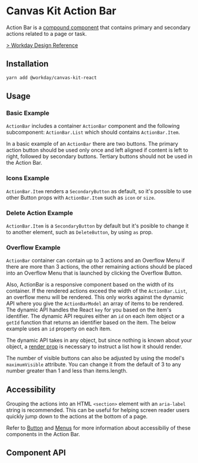 
<Meta of={ActionBarStories} />

# Canvas Kit Action Bar

Action Bar is a [compound component](/getting-started/for-developers/resources/compound-components/)
that contains primary and secondary actions related to a page or task.

[> Workday Design Reference](https://design.workday.com/components/buttons/action-bar)

## Installation

```sh
yarn add @workday/canvas-kit-react
```

## Usage

### Basic Example

`ActionBar` includes a container `ActionBar` component and the following subcomponent:
`ActionBar.List` which should contains `ActionBar.Item`.

In a basic example of an `ActionBar` there are two buttons. The primary action button should be used
only once and left aligned if content is left to right, followed by secondary buttons. Tertiary
buttons should not be used in the Action Bar.

<ExampleCodeBlock code={Basic} />

### Icons Example

`ActionBar.Item` renders a `SecondaryButton` as default, so it's possible to use other Button props
with `ActionBar.Item` such as `icon` or `size`.

<ExampleCodeBlock code={Icons} />

### Delete Action Example

`ActionBar.Item` is a `SecondaryButton` by default but it's posible to change it to another element,
such as `DeleteButton`, by using `as` prop.

<ExampleCodeBlock code={DeleteAction} />

### Overflow Example

`ActionBar` container can contain up to 3 actions and an Overflow Menu if there are more than 3
actions, the other remaining actions should be placed into an Overflow Menu that is launched by
clicking the Overflow Button.

Also, ActionBar is a responsive component based on the width of its container. If the rendered
actions exceed the width of the `ActionBar.List`, an overflow menu will be rendered. This only works
against the dynamic API where you give the `ActionBarModel` an array of items to be rendered. The
dynamic API handles the React `key` for you based on the item's identifier. The dynamic API requires
either an `id` on each item object or a `getId` function that returns an identifier based on the
item. The below example uses an `id` property on each item.

The dynamic API takes in any object, but since nothing is known about your object, a
[render prop](https://reactjs.org/docs/render-props.html) is necessary to instruct a list how it
should render.

<ExampleCodeBlock code={OverflowActionBar} />

The number of visible buttons can also be adjusted by using the model's `maximumVisible` attribute.
You can change it from the default of 3 to any number greater than 1 and less than items.length.

<ExampleCodeBlock code={OverflowActionBarCustomButtonCount} />

## Accessibility

Grouping the actions into an HTML `<section>` element with an `aria-label` string is recommended.
This can be useful for helping screen reader users quickly jump down to the actions at the bottom of
a page.

Refer to [Button](?path=/docs/components-buttons--docs#accessibility) and
[Menus](?path=/docs/components-popups-menu--docs#accessibility) for more information about
accessibiliy of these components in the Action Bar.

## Component API

<SymbolDoc name="ActionBar" fileName="/react/" />
